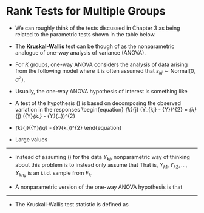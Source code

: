 # Rank Tests for Multiple Groups {#krusk-wallis}

* We can roughly think of the tests discussed in Chapter 3
as being related to the parametric tests shown in the table below.


* The **Kruskal-Wallis** test can be though of as the
nonparametric analogue of one-way analysis of variance (ANOVA).

* For $K$ groups, one-way ANOVA considers the analysis of data
arising from the following model
\begin{equation}
Y_{kj} = \mu_{k} + \varepsilon_{kj}, \qquad j=1,\ldots, n_{k}; k=1,\ldots,K  \nonumber
\end{equation}
where it is often assumed that $\varepsilon_{kj} \sim \textrm{Normal}(0, \sigma^{2})$.


* Usually, the one-way ANOVA hypothesis of interest is something like
\begin{equation}
H_{0}: \mu_{1} = \mu_{2} = \ldots = \mu_{K}
\end{equation}

* A test of the hypothesis () is based on decomposing the observed variation in
the responses
\begin{equation}
\sum_{k}\sum_{j} (Y_{kj} - \bar{Y})^{2} = \sum_{k} \sum_{j} (\bar{Y}_{k.} - \bar{Y}_{..})^{2}
+ \sum_{k}\sum_{j}(\bar{Y}_{kj} - \bar{Y}_{k.})^{2}
\end{equation}

* Large values 

---

* Instead of assuming () for the data $Y_{kj}$, nonparametric way of thinking
about this problem is to instead only assume that
\begin{equation}
Y_{kj} \sim F_{k}
\end{equation}
That is, $Y_{k1}, Y_{k2}, \ldots, Y_{kn_{k}}$ is an i.i.d. sample from $F_{k}$. 


* A nonparametric version of the one-way ANOVA hypothesis is that
\begin{equation}
F_{1} = F_{2} = \ldots = F_{K}
\end{equation}

---

* The Kruskall-Wallis test statistic is defined as
\begin{equation}
KW_{n} = \frac{12}{N(N-1)}\sum_{k=1}^{K} n_{k}\Big( \bar{R}_{k.} - \frac{N + 1}{2} \Big)
\end{equation}